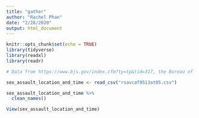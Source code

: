 ```yaml
---
title: "gather"
author: "Rachel Phan"
date: "2/28/2020"
output: html_document
---
```


```r
knitr::opts_chunk$set(echo = TRUE)
library(tidyverse)
library(readxl)
library(readr)
```

```r

# Data from https://www.bjs.gov/index.cfm?ty=tp&tid=317, the Bureau of Justice Statisics

sex_assault_location_and_time <- read_csv("rsavcaf9513at05.csv")

sex_assault_location_and_time %>% 
  clean_names()

View(sex_assault_location_and_time)

```



